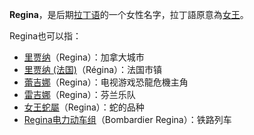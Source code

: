 '''Regina'''，是后期[[拉丁语|拉丁语]]的一个女性名字，拉丁語原意為[[女王|女王]]。

Regina也可以指：

* [[里贾纳|里贾纳]]（Regina）：加拿大城市
* [[里贾纳_(法国)|里贾纳 (法国)]]（Régina）：法国市镇
* [[蕾吉娜|蕾吉娜]]（Regina）：电视游戏恐龍危機主角
* [[雷吉娜|雷吉娜]]（Regina）：芬兰乐队
* [[女王蛇屬|女王蛇屬]]（Regina）：蛇的品种
* [[Regina电力动车组|Regina电力动车组]]（Bombardier Regina）：铁路列车
{{disambig|Cat=非中文名称消歧义}}